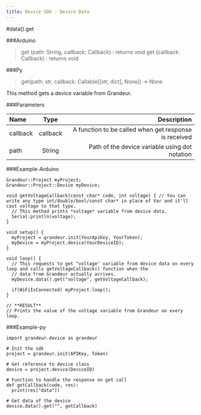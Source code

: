 ```yaml
---
title: Device SDK - Device Data
---
```


#data().get

###Arduino
>get (path: String, callback: Callback) : returns void get (callback: Callback) : returns void

###Py
>get(path: str, callback: Callable[[str, dict], None]) -> None

This method gets a device variable from Grandeur.

###Parameters

| Name       | Type |   Description |
| :------------ | :---------: | ----------: |
| callback      |    callback	| A function to be called when get response is received|
| path         |    String	    | Path of the device variable using dot notation|

###Example-Arduino

```
Grandeur::Project myProject;
Grandeur::Project::Device myDevice;

void getVoltageCallback(const char* code, int voltage) { // You can write any type int/double/bool/const char* in place of Var and it'll cast voltage to that type.
  // This method prints *voltage* variable from device data.
  Serial.println(voltage);
}

void setup() {
  myProject = grandeur.init(YourApiKey, YourToken);
  myDevice = myProject.device(YourDeviceID);
}

void loop() {
  // This requests to get "voltage" variable from device data on every loop and calls getVoltageCallback() function when the
  // data from Grandeur actually arrives.
  myDevice.data().get("voltage", getVoltageCallback);

  if(WiFiIsConnected) myProject.loop();
}

// **RESULT**
// Prints the value of the voltage variable from Grandeur on every loop.
```

###Example-py

```
import grandeur.device as grandeur

# Init the sdk
project = grandeur.init(APIKey, Token)

# Get reference to device class
device = project.device(DeviceID)

# Function to handle the response on get call
def getCallback(code, res):
  print(res["data"])

# Get data of the device
device.data().get("", getCallback)
```

